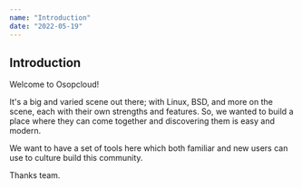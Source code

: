 ```yaml
---
name: "Introduction"
date: "2022-05-19"
---
```


## Introduction

Welcome to Osopcloud!

It's a big and varied scene out there; with Linux, BSD, and more on the scene, each with their own strengths and features. So, we wanted to build a place where they can come together and discovering them is easy and modern.

We want to have a set of tools here which both familiar and new users can use to culture build this community.

Thanks team.
